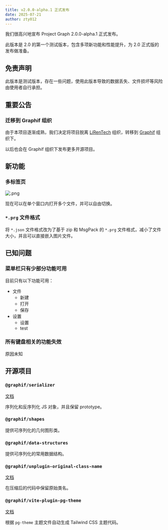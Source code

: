 ```yaml
---
title: v2.0.0-alpha.1 正式发布
date: 2025-07-21
author: zty012
---
```


我们很高兴地宣布 Project Graph 2.0.0-alpha.1 正式发布。

此版本是 2.0 的第一个测试版本，包含多项新功能和性能提升，为 2.0 正式版的发布做准备。

## 免责声明

此版本是测试版本，存在一些问题，使用此版本导致的数据丢失、文件损坏等风险由使用者自行承担。

## 重要公告

### 迁移到 Graphif 组织

由于本项目逐渐成熟，我们决定将项目脱离 [LiRenTech](https://github.com/LiRenTech) 组织，转移到 [Graphif](https://github.com/graphif) 组织下。

以后也会在 Graphif 组织下发布更多开源项目。

## 新功能

### 多标签页

![.png](https://s2.loli.net/2025/07/21/Qxnz641DPGhSIUo.png)

现在可以在单个窗口内打开多个文件，并可以自由切换。

### `*.prg` 文件格式

将 `*.json` 文件格式改为了基于 zip 和 MsgPack 的 `*.prg` 文件格式，减小了文件大小，并且可以直接嵌入图片文件。

## 已知问题

### 菜单栏只有少部分功能可用

目前只有以下功能可用：

- 文件
  - 新建
  - 打开
  - 保存
- 设置
  - 设置
  - test

### 所有键盘相关的功能失效

原因未知

## 开源项目

### `@graphif/serializer`

[文档](/docs/serializer)

序列化和反序列化 JS 对象，并且保留 prototype。

### `@graphif/shapes`

提供可序列化的几何图形类。

### `@graphif/data-structures`

提供可序列化的常用数据结构。

### `@graphif/unplugin-original-class-name`

[文档](/docs/unplugin-original-class-name)

在压缩后的代码中保留原始类名。

### `@graphif/vite-plugin-pg-theme`

[文档](/docs/vite-plugin-pg-theme)

根据 `pg-theme` 主题文件自动生成 Tailwind CSS 主题代码。
